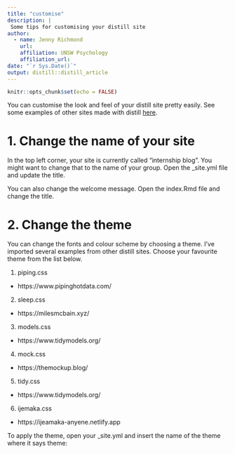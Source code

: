 ```yaml
---
title: "customise"
description: |
 Some tips for customising your distill site
author:
  - name: Jenny Richmond
    url: 
    affiliation: UNSW Psychology
    affiliation_url: 
date: "`r Sys.Date()`"
output: distill::distill_article
---
```


```r
knitr::opts_chunk$set(echo = FALSE)
```

You can customise the look and feel of your distill site pretty easily. See some examples of other sites made with distill [here](https://pkgs.rstudio.com/distill/articles/examples.html). 

# 1. Change the name of your site

In the top left corner, your site is currently called "internship blog". You might want to change that to the name of your group. Open the _site.yml file and update the title. 

You can also change the welcome message. Open the index.Rmd file and change the title. 

# 2. Change the theme

You can change the fonts and colour scheme by choosing a theme. I've imported several examples from other distill sites. Choose your favourite theme from the list below. 

1. piping.css

* https://www.pipinghotdata.com/

2. sleep.css

* https://milesmcbain.xyz/


3. models.css

* https://www.tidymodels.org/


4. mock.css

* https://themockup.blog/

5. tidy.css

* https://www.tidymodels.org/

6. ijemaka.css

* https://ijeamaka-anyene.netlify.app


To apply the theme, open your _site.yml and insert the name of the theme where it says theme: 













